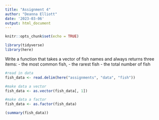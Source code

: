 ```yaml
---
title: "Assignment 4"
author: "Deanna Elliott"
date: '2023-03-06'
output: html_document
---
```


```r
knitr::opts_chunk$set(echo = TRUE)

library(tidyverse)
library(here)
```

Write a function that takes a vector of fish names and always returns three items:
- the most common fish,
- the rarest fish
- the total number of fish

```r

#read in data
fish_data <- read.delim(here("assignments", "data", "fish"))
```

```r

#make data a vector
fish_data <- as.vector(fish_data[, 1])

#make data a factor
fish_data <- as.factor(fish_data)

(summary(fish_data))
```

```r

```

